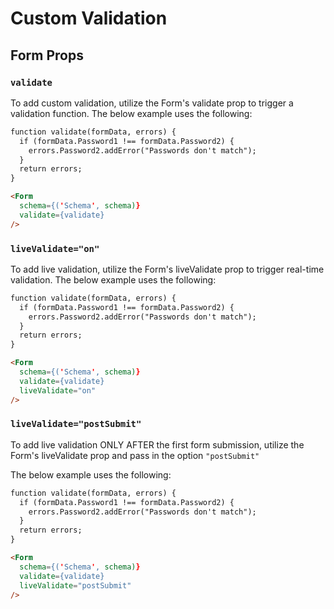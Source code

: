 
<Meta title="usage/Validation" />

# Custom Validation


## Form Props


### `validate`


To add custom validation, utilize the Form's validate prop to trigger a validation function.
The below example uses the following:


```html
function validate(formData, errors) {
  if (formData.Password1 !== formData.Password2) {
    errors.Password2.addError("Passwords don't match");
  }
  return errors;
}

<Form
  schema={('Schema', schema)}
  validate={validate}
/>
```


<Canvas>
  <Story story={stories.basic} />
</Canvas>


### `liveValidate="on"`


To add live validation, utilize the Form's liveValidate prop to trigger real-time validation.
The below example uses the following:


```html
function validate(formData, errors) {
  if (formData.Password1 !== formData.Password2) {
    errors.Password2.addError("Passwords don't match");
  }
  return errors;
}

<Form
  schema={('Schema', schema)}
  validate={validate}
  liveValidate="on"
/>
```


<Canvas>
  <Story story={stories.liveOn} />
</Canvas>


### `liveValidate="postSubmit"`


To add live validation ONLY AFTER the first form submission, utilize the Form's liveValidate prop
and pass in the option `"postSubmit"`


The below example uses the following:


```html
function validate(formData, errors) {
  if (formData.Password1 !== formData.Password2) {
    errors.Password2.addError("Passwords don't match");
  }
  return errors;
}

<Form
  schema={('Schema', schema)}
  validate={validate}
  liveValidate="postSubmit"
/>
```


<Canvas>
  <Story story={stories.livePostSubmit} />
</Canvas>
